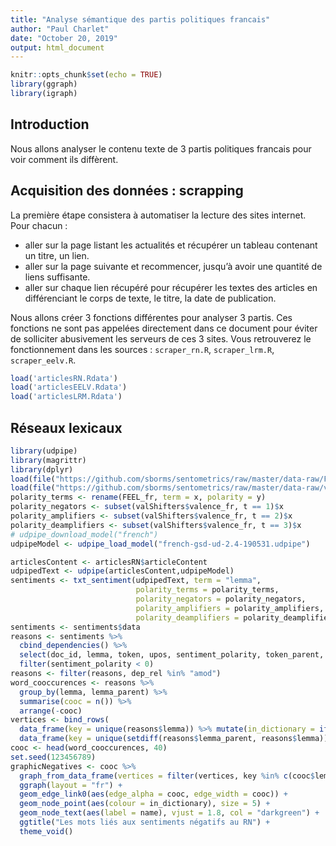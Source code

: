 ```yaml
---
title: "Analyse sémantique des partis politiques francais"
author: "Paul Charlet"
date: "October 20, 2019"
output: html_document
---
```


```r
knitr::opts_chunk$set(echo = TRUE)
library(ggraph)
library(igraph)
```

## Introduction

Nous allons analyser le contenu texte de 3 partis politiques francais pour voir comment ils diffèrent.

## Acquisition des données : scrapping

La première étape consistera à automatiser la lecture des sites internet. Pour chacun :

* aller sur la page listant les actualités et récupérer un tableau contenant un titre, un lien.
* aller sur la page suivante et recommencer, jusqu'à avoir une quantité de liens suffisante.
* aller sur chaque lien récupéré pour récupérer les textes des articles en différenciant le corps de texte, le titre, la date de publication.

Nous allons créer 3 fonctions différentes pour analyser 3 partis. Ces fonctions ne sont pas appelées directement dans ce document pour éviter de solliciter abusivement les serveurs de ces 3 sites. Vous retrouverez le fonctionnement dans les sources : `scraper_rn.R`, `scraper_lrm.R`, `scraper_eelv.R`.

```r
load('articlesRN.Rdata')
load('articlesEELV.Rdata')
load('articlesLRM.Rdata')
```

## Réseaux lexicaux

```r
library(udpipe)
library(magrittr)
library(dplyr)
load(file("https://github.com/sborms/sentometrics/raw/master/data-raw/FEEL_fr.rda"))
load(file("https://github.com/sborms/sentometrics/raw/master/data-raw/valence-raw/valShifters.rda"))
polarity_terms <- rename(FEEL_fr, term = x, polarity = y)
polarity_negators <- subset(valShifters$valence_fr, t == 1)$x
polarity_amplifiers <- subset(valShifters$valence_fr, t == 2)$x
polarity_deamplifiers <- subset(valShifters$valence_fr, t == 3)$x
# udpipe_download_model("french")
udpipeModel <- udpipe_load_model("french-gsd-ud-2.4-190531.udpipe")

articlesContent <- articlesRN$articleContent
udpipedText <- udpipe(articlesContent,udpipeModel)
sentiments <- txt_sentiment(udpipedText, term = "lemma", 
                            polarity_terms = polarity_terms,
                            polarity_negators = polarity_negators, 
                            polarity_amplifiers = polarity_amplifiers,
                            polarity_deamplifiers = polarity_deamplifiers)
sentiments <- sentiments$data
reasons <- sentiments %>% 
  cbind_dependencies() %>%
  select(doc_id, lemma, token, upos, sentiment_polarity, token_parent, lemma_parent, upos_parent, dep_rel) %>%
  filter(sentiment_polarity < 0)
reasons <- filter(reasons, dep_rel %in% "amod")
word_cooccurences <- reasons %>% 
  group_by(lemma, lemma_parent) %>%
  summarise(cooc = n()) %>%
  arrange(-cooc)
vertices <- bind_rows(
  data_frame(key = unique(reasons$lemma)) %>% mutate(in_dictionary = if_else(key %in% polarity_terms$term, "in_dictionary", "linked-to")),
  data_frame(key = unique(setdiff(reasons$lemma_parent, reasons$lemma))) %>% mutate(in_dictionary = "linked-to"))
cooc <- head(word_cooccurences, 40)
set.seed(123456789)
graphicNegatives <- cooc %>%  
  graph_from_data_frame(vertices = filter(vertices, key %in% c(cooc$lemma, cooc$lemma_parent))) %>%
  ggraph(layout = "fr") +
  geom_edge_link0(aes(edge_alpha = cooc, edge_width = cooc)) +
  geom_node_point(aes(colour = in_dictionary), size = 5) +
  geom_node_text(aes(label = name), vjust = 1.8, col = "darkgreen") +
  ggtitle("Les mots liés aux sentiments négatifs au RN") +
  theme_void()
```
